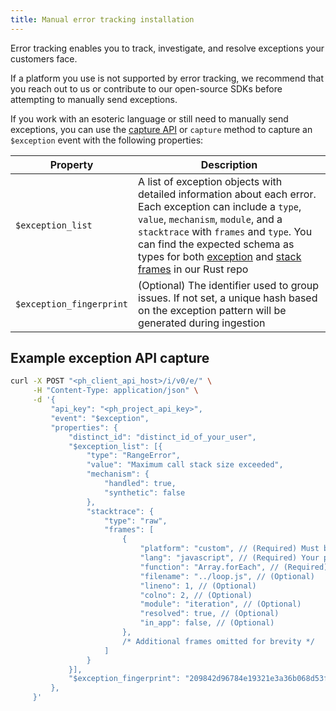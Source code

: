```yaml
---
title: Manual error tracking installation
---
```


Error tracking enables you to track, investigate, and resolve exceptions your customers face.

If a platform you use is not supported by error tracking, we recommend that you reach out to us or contribute to our open-source SDKs before attempting to manually send exceptions.

If you work with an esoteric language or still need to manually send exceptions, you can use the [capture API](/docs/api/capture) or `capture` method to capture an `$exception` event with the following properties:

| Property | Description |
|----------|-------------|
| `$exception_list` | A list of exception objects with detailed information about each error. Each exception can include a `type`, `value`, `mechanism`, `module`, and a `stacktrace` with `frames` and `type`. You can find the expected schema as types for both [exception](https://github.com/PostHog/posthog/blob/master/rust/cymbal/src/types/mod.rs#L39) and [stack frames](https://github.com/PostHog/posthog/blob/master/rust/cymbal/src/langs/custom.rs#L12) in our Rust repo |
| `$exception_fingerprint` | (Optional) The identifier used to group issues. If not set, a unique hash based on the exception pattern will be generated during ingestion |

## Example exception API capture

```bash
curl -X POST "<ph_client_api_host>/i/v0/e/" \
     -H "Content-Type: application/json" \
     -d '{
         "api_key": "<ph_project_api_key>",
         "event": "$exception",
         "properties": {
             "distinct_id": "distinct_id_of_your_user",
             "$exception_list": [{
                 "type": "RangeError",
                 "value": "Maximum call stack size exceeded",
                 "mechanism": {
                     "handled": true,
                     "synthetic": false
                 },
                 "stacktrace": {
                     "type": "raw",
                     "frames": [
                         {
                             "platform": "custom", // (Required) Must be custom
                             "lang": "javascript", // (Required) Your programming language
                             "function": "Array.forEach", // (Required)
                             "filename": "../loop.js", // (Optional)
                             "lineno": 1, // (Optional)
                             "colno": 2, // (Optional)
                             "module": "iteration", // (Optional)
                             "resolved": true, // (Optional)
                             "in_app": false, // (Optional)
                         },
                         /* Additional frames omitted for brevity */
                     ]
                 }
             }],
             "$exception_fingerprint": "209842d96784e19321e3a36b068d53fff7a01ebcb1da9e98df35c4c49db0b4f3b62aea7ee25a714470e61f8d36b4716f227f241c153477e5fa9adfda64ce9f71"
         },
     }'
```
